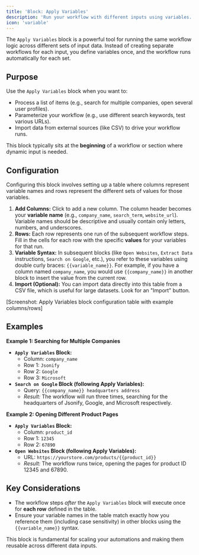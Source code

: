 ```yaml
---
title: 'Block: Apply Variables'
description: 'Run your workflow with different inputs using variables.'
icon: 'variable'
---
```


The `Apply Variables` block is a powerful tool for running the same workflow logic across different sets of input data. Instead of creating separate workflows for each input, you define variables once, and the workflow runs automatically for each set.

## Purpose

Use the `Apply Variables` block when you want to:

* Process a list of items (e.g., search for multiple companies, open several user profiles).
* Parameterize your workflow (e.g., use different search keywords, test various URLs).
* Import data from external sources (like CSV) to drive your workflow runs.

This block typically sits at the **beginning** of a workflow or section where dynamic input is needed.

## Configuration

Configuring this block involves setting up a table where columns represent variable names and rows represent the different sets of values for those variables.

1.  **Add Columns:** Click to add a new column. The column header becomes your **variable name** (e.g., `company_name`, `search_term`, `website_url`). Variable names should be descriptive and usually contain only letters, numbers, and underscores.
2.  **Rows:** Each row represents one run of the subsequent workflow steps. Fill in the cells for each row with the specific **values** for your variables for that run.
3.  **Variable Syntax:** In subsequent blocks (like `Open Websites`, `Extract Data` instructions, `Search on Google`, etc.), you refer to these variables using double curly braces: `{{variable_name}}`. For example, if you have a column named `company_name`, you would use `{{company_name}}` in another block to insert the value from the current row.
4.  **Import (Optional):** You can import data directly into this table from a CSV file, which is useful for large datasets. Look for an "Import" button.

[Screenshot: Apply Variables block configuration table with example columns/rows]
## Examples

**Example 1: Searching for Multiple Companies**

* **`Apply Variables` Block:**
    * Column: `company_name`
    * Row 1: `Jsonify`
    * Row 2: `Google`
    * Row 3: `Microsoft`
* **`Search on Google` Block (following Apply Variables):**
    * Query: `{{company_name}} headquarters address`
    * *Result:* The workflow will run three times, searching for the headquarters of Jsonify, Google, and Microsoft respectively.

**Example 2: Opening Different Product Pages**

* **`Apply Variables` Block:**
    * Column: `product_id`
    * Row 1: `12345`
    * Row 2: `67890`
* **`Open Websites` Block (following Apply Variables):**
    * URL: `https://yourstore.com/products/{{product_id}}`
    * *Result:* The workflow runs twice, opening the pages for product ID 12345 and 67890.

## Key Considerations

* The workflow steps *after* the `Apply Variables` block will execute once for **each row** defined in the table.
* Ensure your variable names in the table match exactly how you reference them (including case sensitivity) in other blocks using the `{{variable_name}}` syntax.

This block is fundamental for scaling your automations and making them reusable across different data inputs.